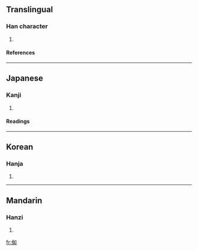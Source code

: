 ==Translingual==
===Han character===
{{Han char|rn=9|rad=人|as=06|sn=8|four=2620<sub>0</sub>|canj=人女口 (OVR)}}
# {{defn|Han|sort=人06}}
====References====
{{Han ref|kx=0102.210|dkj=00610|dj=0217.040|hdz=10154.110|uh=4F9E|ud=20382|bh=CBC7|bd=52167}}
----
==Japanese==
===Kanji===
{{ja-kanji|grade=|rs=人06}}
# {{defn|Japanese}} 
====Readings====
{{ja-readings|on=[[じょ]] (jo), [[にょ]] (nyo)|kun=[[ひとしい]] (hitoshii), [[したがへならす]] (shitagahenarasu)}}
----
==Korean==
===Hanja===
{{ko-hanja|hangeul=[[여]]|rv=yeo|mr=yŏ}}
# {{defn|Korean}}



----
==Mandarin==
===Hanzi===
{{cmn-hanzi|pin=[[rǔ]] (ru3), [[zhēng]] (zheng1)|wg=ju<sup>3</sup>, cheng<sup>1</sup>}}
# {{defn|Mandarin}}

[[fr:侞]]